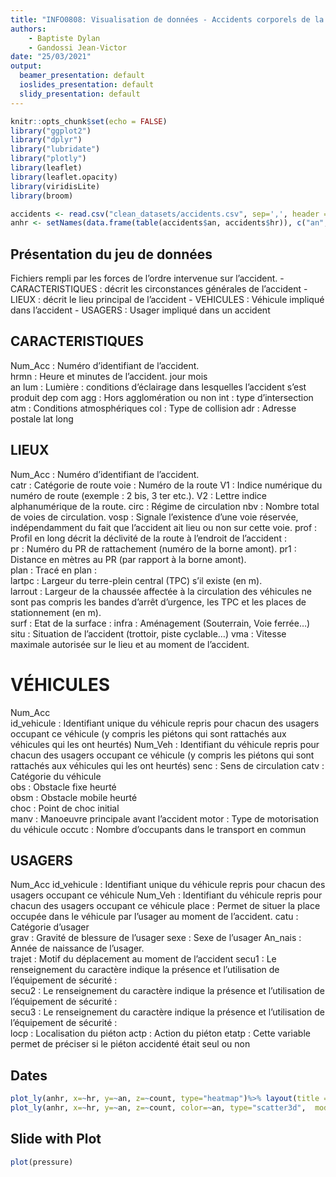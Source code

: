 ```yaml
---
title: "INFO0808: Visualisation de données - Accidents corporels de la circulation routière Années de 2005 à 2019"
authors: 
	- Baptiste Dylan
	- Gandossi Jean-Victor
date: "25/03/2021"
output:
  beamer_presentation: default
  ioslides_presentation: default
  slidy_presentation: default
---
```


```r
knitr::opts_chunk$set(echo = FALSE)
library("ggplot2")
library("dplyr")
library("lubridate")
library("plotly")
library(leaflet)
library(leaflet.opacity)
library(viridisLite)
library(broom)

accidents <- read.csv("clean_datasets/accidents.csv", sep=',', header = TRUE)
anhr <- setNames(data.frame(table(accidents$an, accidents$hr)), c("an", "hr", "count"))

```

## Présentation du jeu de données

Fichiers rempli par les forces de l’ordre intervenue sur l’accident.
- CARACTERISTIQUES : décrit les circonstances générales de l’accident
- LIEUX :  décrit  le  lieu  principal  de  l’accident
- VEHICULES : Véhicule impliqué dans l’accident
- USAGERS : Usager impliqué dans un accident

## CARACTERISTIQUES
Num_Acc : Numéro d'identifiant de l’accident.  
hrmn : Heure et minutes de l'accident.
jour
mois  
an
lum : Lumière : conditions d’éclairage dans lesquelles l'accident s'est produit
dep
com
agg : Hors agglomération ou non
int : type d’intersection
atm : Conditions atmosphériques
col : Type de collision
adr : Adresse postale
lat
long

## LIEUX
Num_Acc : Numéro d'identifiant de l’accident.  
catr : Catégorie de route
voie : Numéro de la route
V1 : Indice numérique du numéro de route (exemple : 2 bis, 3 ter etc.).
V2 : Lettre indice alphanumérique de la route. 
circ : Régime de circulation
nbv : Nombre total de voies de circulation.
vosp : Signale l’existence d’une voie réservée, indépendamment du fait que l’accident ait lieu ou non sur  cette voie.
prof : Profil en long décrit la déclivité de la route à l'endroit de l'accident :  
pr : Numéro du PR de rattachement (numéro de la borne amont).
pr1 : Distance en mètres au PR (par rapport à la borne amont).   
plan : Tracé en plan :  
lartpc : Largeur du terre-plein central (TPC) s'il existe (en m).  
larrout : Largeur de la chaussée affectée à la circulation des véhicules ne sont pas compris les bandes d'arrêt  d'urgence, les TPC et les places de stationnement (en m).  
surf : Etat de la surface :
infra : Aménagement (Souterrain,  Voie ferrée...)
situ : Situation de l’accident (trottoir, piste cyclable...)
vma : Vitesse maximale autorisée sur le lieu et au moment de l’accident.

# VÉHICULES
Num_Acc    
id_vehicule  : Identifiant unique du véhicule repris pour chacun des usagers occupant ce véhicule (y compris les  piétons qui sont rattachés aux véhicules qui les ont heurtés) 
Num_Veh : Identifiant du véhicule repris pour chacun des usagers occupant ce véhicule (y compris les piétons qui sont rattachés aux véhicules qui les ont heurtés)
senc : Sens de circulation
catv : Catégorie du véhicule  
obs : Obstacle fixe heurté  
obsm : Obstacle mobile heurté  
choc : Point de choc initial  
manv : Manoeuvre principale avant l’accident
motor : Type de motorisation du véhicule
occutc : Nombre d’occupants dans le transport en commun

## USAGERS
Num_Acc
id_vehicule : Identifiant unique du véhicule repris pour chacun des usagers occupant ce véhicule
Num_Veh : Identifiant du véhicule repris pour chacun des usagers occupant ce véhicule
place : Permet de situer la place occupée dans le véhicule par l'usager au moment de l'accident.
catu : Catégorie d'usager  
grav : Gravité de blessure de l'usager
sexe : Sexe de l'usager
An_nais : Année de naissance de l'usager.  
trajet : Motif du déplacement au moment de l’accident
secu1 : Le renseignement du caractère indique la présence et l’utilisation de l’équipement de sécurité :  
secu2 : Le renseignement du caractère indique la présence et l’utilisation de l’équipement de sécurité :  
secu3 : Le renseignement du caractère indique la présence et l’utilisation de l’équipement de sécurité :  
locp : Localisation du piéton
actp : Action du piéton
etatp : Cette variable permet de préciser si le piéton accidenté était seul ou non



## Dates

```r
plot_ly(anhr, x=~hr, y=~an, z=~count, type="heatmap")%>% layout(title = "Nombre d'accident en fonction de l'heure de l'annee de 2005 a 2019",xaxis = list(title="Heure"), yaxis = list(title="Annee"))
plot_ly(anhr, x=~hr, y=~an, z=~count, color=~an, type="scatter3d",  mode = 'lines', line = list(width = 30)) # osef de lui ?

```

## Slide with Plot

```r
plot(pressure)
```

